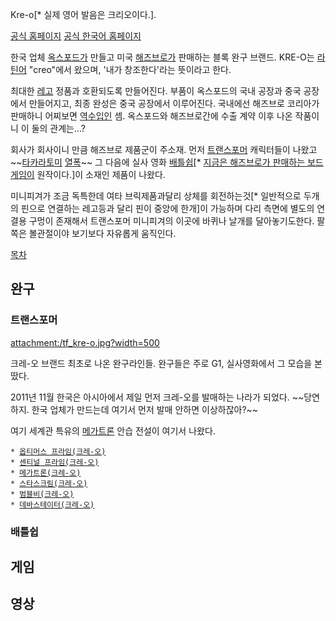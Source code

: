 Kre-o[* 실제 영어 발음은 크리오이다.]. 

[http://www.hasbro.com/kre-o/en_US/ 공식 홈페이지]
[http://www.hasbro.co.kr/kreo/main.jsp 공식 한국어 홈페이지]

한국 업체 [[옥스포드]]가 만들고 미국 [[해즈브로]]가 판매하는 블록 완구 브랜드. KRE-O는 [[라틴어]] "creo"에서 왔으며, '내가 창조한다'라는 뜻이라고 한다.

최대한 [[레고]] 정품과 호환되도록 만들어진다. 부품이 옥스포드의 국내 공장과 중국 공장에서 만들어지고, 최종 완성은 중국 공장에서 이루어진다. 국내에선 해즈브로 코리아가 판매하니 어찌보면 [[역수입]]인 셈. 옥스포드와 해즈브로간에 수출 계약 이후 나온 작품이니 이 둘의 관계는...?

회사가 회사이니 만큼 해즈브로 제품군이 주소재. 먼저 [[트랜스포머]] 캐릭터들이 나왔고 ~~[[타카라토미]] [[열폭]]~~ 그 다음에 실사 영화 [[배틀쉽]][* [[배틀십|지금은 해즈브로가 판매하는 보드게임]]이 원작이다.]이 소재인 제품이 나왔다.

미니피겨가 조금 독특한데 여타 브릭제품과달리 상체를 회전하는것[* 일반적으로 두개의 핀으로 연결하는 레고등과 달리 핀이 중앙에 한개]이 가능하며 다리 측면에 별도의 연결용 구멍이 존재해서 트랜스포머 미니피겨의 이곳에 바퀴나 날개를 달아놓기도한다. 팔쪽은 볼관절이야 보기보다 자유롭게 움직인다.

[[목차]]

== 완구 ==
=== 트랜스포머 ===
attachment:/tf_kre-o.jpg?width=500

크레-오 브랜드 최초로 나온 완구라인들. 완구들은 주로 G1, 실사영화에서 그 모습을 본땄다. 

2011년 11월 한국은 아시아에서 제일 먼저 크레-오를 발매하는 나라가 되었다. ~~당연하지. 한국 업체가 만드는데 여기서 먼저 발매 안하면 이상하잖아?~~

여기 세계관 특유의 [[메가트론]] 안습 전설이 여기서 나왔다.

 * [[옵티머스 프라임(크레-오)]]
 * [[센티널 프라임(크레-오)]]
 * [[메가트론(크레-오)]]
 * [[스타스크림(크레-오)]]
 * [[범블비(크레-오)]]
 * [[데바스테이터(크레-오)]]

=== 배틀쉽 ===
{{{#!html
<iframe width="512" height="321" src="http://serviceapi.nmv.naver.com/flash/convertIframeTag.nhn?vid=AC1EB67E95D7DAADADB1BB9EAD3D6B3A7A4A&outKey=V129175eb4070e799e44c5c6427247f88d868d668582f627d66ba5c6427247f88d868" frameborder="no" scrolling="no"></iframe>
}}}

== 게임 ==

== 영상 ==

